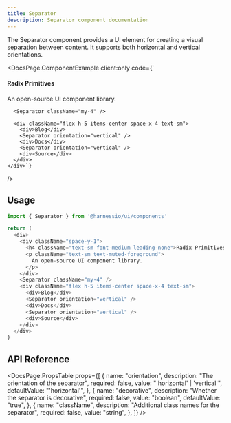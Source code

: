 ```yaml
---
title: Separator
description: Separator component documentation
---
```


The Separator component provides a UI element for creating a visual separation between content. It supports both horizontal and vertical orientations.


<DocsPage.ComponentExample
  client:only
  code={`<div>
      <div className="space-y-1">
        <h4 className="text-sm font-medium leading-none">Radix Primitives</h4>
        <p className="text-sm text-muted-foreground">
          An open-source UI component library.
        </p>
      </div>

      <Separator className="my-4" />

      <div className="flex h-5 items-center space-x-4 text-sm">
        <div>Blog</div>
        <Separator orientation="vertical" />
        <div>Docs</div>
        <Separator orientation="vertical" />
        <div>Source</div>
      </div>
    </div>`}

/>

## Usage

```typescript jsx
import { Separator } from '@harnessio/ui/components'

return (
  <div>
    <div className="space-y-1">
      <h4 className="text-sm font-medium leading-none">Radix Primitives</h4>
      <p className="text-sm text-muted-foreground">
        An open-source UI component library.
      </p>
    </div>
    <Separator className="my-4" />
    <div className="flex h-5 items-center space-x-4 text-sm">
      <div>Blog</div>
      <Separator orientation="vertical" />
      <div>Docs</div>
      <Separator orientation="vertical" />
      <div>Source</div>
    </div>
  </div>
)
```

## API Reference

<DocsPage.PropsTable
  props={[
    {
      name: "orientation",
      description: "The orientation of the separator",
      required: false,
      value: "'horizontal' | 'vertical'",
      defaultValue: "'horizontal'",
    },
    {
      name: "decorative",
      description: "Whether the separator is decorative",
      required: false,
      value: "boolean",
      defaultValue: "true",
    },
    {
      name: "className",
      description: "Additional class names for the separator",
      required: false,
      value: "string",
    },
  ]}
/>
